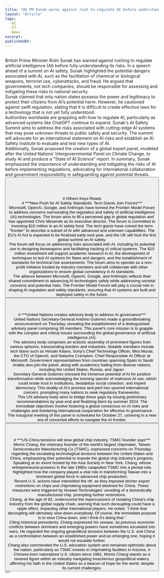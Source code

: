 ```yaml
---
title: "UK PM Sunak warns against rush to regulate AI before understanding its risks"
layout: "Article"
tags: 
  -AI 
  -IT
  -News
excerpt:
publishedAt:
---
```


<br/>
British Prime Minister Rishi Sunak has warned against rushing to regulate artificial intelligence (AI) before fully understanding its risks. In a speech ahead of a summit on AI safety, Sunak highlighted the potential dangers associated with AI, such as the facilitation of chemical or biological weapons, terrorist use, cyberattacks, and fraud. He argued that governments, not tech companies, should be responsible for assessing and mitigating these risks to national security.
<br/>
Sunak claimed that only nation states possess the power and legitimacy to protect their citizens from AI’s potential harm. However, he cautioned against swift regulation, stating that it is difficult to create effective laws for a technology that is not yet fully understood.
<br/>
Authorities worldwide are grappling with how to regulate AI, particularly as advanced systems like ChatGPT continue to expand. Sunak's AI Safety Summit aims to address the risks associated with cutting-edge AI systems that may pose unknown threats to public safety and security. The summit will advocate for an international statement on AI risks and establish an AI Safety Institute to evaluate and test new types of AI.
<br/> 
Additionally, Sunak proposed the creation of a global expert panel, modeled after the United Nations’ Intergovernmental Panel on Climate Change, to study AI and produce a "State of AI Science" report. In summary, Sunak emphasized the importance of understanding and mitigating the risks of AI before implementing regulations, advocating for international collaboration and government responsibility in safeguarding against potential threats.
<br/>
<Button
  address="https://abcnews.go.com/Business/wireStory/uk-pm-sunak-warns-rush-regulate-ai-understanding-104347078"
  text="Source"
/>
<br/>
<br/>
<br/>
<br/>
# Others Keys Reads
<br/>
# ***New Push for AI Safety Standards: Tech Giants Join Forces***
<br/>
Microsoft, OpenAI, Google, and Anthropic have formed the Frontier Model Forum to address concerns surrounding the regulation and safety of artificial intelligence (AI) technologies. The forum aims to fill a perceived gap in global regulation and has appointed Chris Meserole as its executive director. The forum is committed to investing $10 million in an AI safety fund. The tech giants have coined the term "frontier" to describe a subset of AI with advanced and unknown capabilities. The EU's AI Act is expected to be finalized early next year, and the UK will host the first global summit on AI safety.
<br/>
The forum will focus on addressing risks associated with AI, including its potential use in designing bioweapons and facilitating hacking of critical systems. The $10 million investment will support academic research in AI, the development of techniques to test AI systems for flaws and dangers, and the establishment of standards for technical risk assessments. The forum aims to operate as a non-profit initiative funded by industry members and will collaborate with other organizations to ensure global consistency in AI standards.
<br/>
The alliance between Microsoft, OpenAI, Google, and Anthropic reflects their shared commitment to advancing AI technologies safely while addressing societal concerns and potential risks. The Frontier Model Forum will play a crucial role in shaping AI regulation and safety standards, ensuring that AI systems are built and deployed safely in the future.
<br/>
<Button
  address="https://ts2.space/en/new-push-for-ai-safety-standards-tech-giants-join-forces/"
  text="Source"
/>
<br/>
<br/>
<br/>
# ***United Nations creates advisory body to address AI governance***
<br/>
United Nations Secretary-General António Guterres made a groundbreaking announcement on Thursday, revealing the establishment of a distinguished advisory panel comprising 39 members. This panel's core mission is to grapple with the complex and critical issues surrounding the global governance of artificial intelligence (AI).
<br/>
The advisory body comprises an eclectic assembly of prominent figures from various spheres, transcending borders and industries. Notable members include tech titans such as Hiroaki Kitano, Sony's Chief Technology Officer, Mira Murati, the CTO of OpenAI, and Natasha Crampton, Chief Responsible AI Officer at Microsoft. Government representatives from countries spanning Spain to Saudi Arabia also join the panel, along with academics hailing from diverse nations, including the United States, Russia, and Japan.
<br/>
Secretary-General Guterres stressed the immense potential of AI for positive transformation while acknowledging the looming specter of malicious AI use, which could erode trust in institutions, destabilize social cohesion, and imperil democracy. This duality of AI's promise and peril has spurred international concern, prompting many nations to seek regulatory frameworks.
<br/>
This UN advisory body aims to bridge these gaps by issuing preliminary recommendations by year-end and finalizing them by summer 2024. The immediate objectives involve fostering a global consensus on AI risks and challenges and bolstering international cooperation for effective AI governance. The inaugural meeting of this panel is scheduled for October 27, ushering in a new era of concerted efforts to navigate the AI frontier.
<br/>
<Button
  address="https://www.reuters.com/technology/united-nations-creates-advisory-body-address-ai-governance-2023-10-26/"
  text="Source"
/>

<br/>
<br/>
<br/>
# ***US-China tensions will slow global chip industry, TSMC founder says***
<br/>
Morris Chang, the visionary founder of the world's largest chipmaker, Taiwan Semiconductor Manufacturing Co (TSMC), expressed concerns on Thursday regarding the escalating technological tensions between the United States and China, emphasizing their potential to impede the global chip industry's progress.
<br/>
Speaking at an event hosted by the Asia Society in New York, Chang, whose entrepreneurial prowess in the late 1980s catapulted TSMC into a pivotal role, highlighted how the company played a vital role in transforming Taiwan into a dominant global force in advanced chip production.
<br/>
Recent U.S. actions have intensified the rift, as they imposed stricter export restrictions on chips and chipmaking equipment destined for China. These measures were triggered by Huawei Technologies' unveiling of a domestically manufactured chip, prompting further restrictions.
<br/>
Chang, at the age of 92, underscored the repercussions of isolating China's chip industry from the global supply chain, warning that such decoupling could have a ripple effect, impacting other international players. He noted, "I think that decoupling will ultimately slow down everybody. Of course, the immediate purpose is to slow China down, and I think it's doing that."
<br/>
Citing historical precedents, Chang expressed his unease, as previous economic conflicts between dominant and emerging powers have sometimes escalated into wars. He regarded the ongoing geopolitical tensions between the U.S. and China as a confrontation between an established power and an emerging one, hoping it would not escalate further.
<br/>
Chang also commended the U.S. education system and remained optimistic about the nation, particularly as TSMC invests in chipmaking facilities in Arizona. A Chinese-born naturalized U.S. citizen since 1962, Morris Chang stands as a revered figure within an industry navigating treacherous geopolitical waters, affirming his faith in the United States as a beacon of hope for the world, despite its current challenges.
<br/>
<Button
  address="https://www.reuters.com/technology/us-china-tensions-will-slow-global-chip-industry-tsmc-founder-says-2023-10-26/"
  text="Source"
/>
